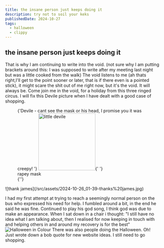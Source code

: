 ```yaml
---
title: the insane person just keeps doing it
description: try not to soil your keks
publishedDate: 2024-10-27
tags:
  - halloween
  - clippy
---
```


## the insane person just keeps doing it

That is why I am continuing to write into the void. (not sure why I am putting brackets around this: I was supposed to write after my meeting last night but was a little cooked from the walk)
The void listens to me (ah thats right,I'll get to the point sooner or later, that is if there even is a pointed stick), it might scare the shit out of me right now, but it's the void. It will always be.
Come join me in the void, for a holiday from this three ringed circus.
I will fix this Devile picture when I have dealt with a good case of shopping.

<figure>
  {'Devile - cant see the mask or his head, I promise you it was creepy! '}
  <img
    src="/src/assets/20241026_skinnnnnnnt.jpg"
    alt="little devile "
    height="185px"
  />{' '}
  <figcaption> rapey mask</figcaption>
  {''}
</figure>
![thank james](/src/assets/2024-10-26_01-39-thanks%20james.jpg)

I had my first attempt at trying to reach a seemingly normal person on the bus who expressed his need for help.
I fumbled around a bit, in the end he said he was fine. Continued to play his god song, I think god was due to make an appearance.
When I sat down in a chair i thought: "I still have no idea what I am talking about, then I realised for now keeping in touch with and helping others in and around my recovery is for the best"
![Halloween in Colour](/src/assets/2024-10-26_01-39-colourween.jpg)
There was also people doing the Halloween.
Oh! Just wrote down a bob quote for new website ideas.
I still need to go shopping.

